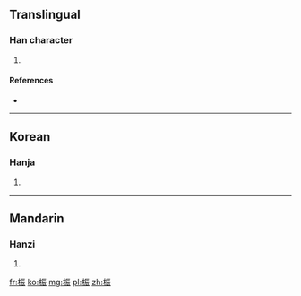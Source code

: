 ==Translingual==

===Han character===
{{Han char|rn=75|rad=木|as=07|sn=11|four=4193<sub>2</sub>|canj=木一一女 (DMMV)}}

# {{defn|Han|sort=木07}}

====References====
* {{Han ref|kx=0526.240|dkj=14799|dj=0915.170|hdz=21212.010|uh=686D|ud=26733|bh=D5B4|bd=54708}}

----

==Korean==

===Hanja===
{{ko-hanja|hangeul=[[진]]|eumhun=|rv=jin|mr=chin|y=cin}}

# {{defn|lang=ko|sort=木07}}

----

==Mandarin==

===Hanzi===
{{cmn-hanzi|pin=[[zhēn]] ([[zhen1]])|wg=chen<sup>1</sup>}}

# {{defn|lang=cmn|sort=木07}}

[[fr:桭]]
[[ko:桭]]
[[mg:桭]]
[[pl:桭]]
[[zh:桭]]
